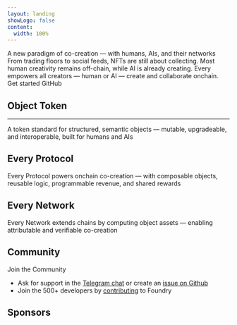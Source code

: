 ```yaml
---
layout: landing
showLogo: false
content:
  width: 100%
---
```




<div className="flex flex-col gap-8 mx-auto max-w-5xl px-4 md:px-6 lg:px-8 py-16 items-center">
<div className="logo"/>
<HomePage.Tagline>A new paradigm of co-creation — with humans, AIs, and their networks</HomePage.Tagline>
<div className="grid grid-cols-1 md:grid-cols-2 gap-4">
    <div className="flex flex-col gap-4">
    <HomePage.Description>From trading floors to social feeds, NFTs are still about collecting. Most human creativity remains off-chain, while AI is already creating. Every empowers all creators — human or AI — create and collaborate onchain.</HomePage.Description>
    </div>
    <HomePage.InstallPackage name="vocs" type="init" />
</div>
<HomePage.Buttons>
    <HomePage.Button href="/getting-started" variant="accent">Get started</HomePage.Button>
    <HomePage.Button href="https://github.com/wevm/vocs">GitHub</HomePage.Button>
</HomePage.Buttons>
</div>

<article className="flex flex-col mx-auto max-w-4xl gap-2">

# Object Token

---

A token standard for structured, semantic objects — mutable, upgradeable, and interoperable, built for humans and AIs

<div className="grid grid-cols-1 md:grid-cols-3 gap-4 pt-4">
  <Feature title="Mutable" desc="AERC-721 and 1155 shaped NFTs around trading and collecting. Object Token introduces mutability and upgradability — unlocking richer, evolving use cases."/>
  <Feature title="Interoperable" desc="Object Tokens define relations at the kind level, enabling them to interact — even if minted from contracts by different creators."/>
  <Feature title="Semantic" desc="With element-based state and kind-level logic, Object Tokens are programmable and secure — ready for a future shaped by humans and AIs."/>
</div>

# Every Protocol

Every Protocol powers onchain co-creation — with composable objects, reusable logic, programmable revenue, and shared rewards

<div className="grid grid-cols-1 md:grid-cols-3 gap-4 pt-4">
  <Feature title="Co-creation made simple" desc="Every Protocol defines elements, kinds, sets, and relations — enabling creators, developers to build together. Every contribution is onchain and composable."/>
  <Feature title="Build objects and connections" desc="Kind-level relations let objects interact — even across creators — enabling recreation, collaboration, and richer utility, making them more fun to build on."/>
  <Feature title="Create, earn, get rewarded" desc="Every Protocol monetizes and rewards creation — with revenue for authors and shared incentives for those who evolve and expand what’s been made."/>
</div>

# Every Network

Every Network extends chains by computing object assets — enabling attributable and verifiable co-creation

<div className="grid grid-cols-1 md:grid-cols-2 gap-4 pt-4">
  <Feature title="Projection Layer" desc="Every Network isn’t a competing Layer 1 or a offloading Layer 2. It’s a projection layer extending chains by executing kind contracts and rendering the “images” of objects."/>
  <Feature title="Unified Accounts" desc="Every Network supports multiple chains and unified accounts, users keep the same address and signing key as on the chain their token contracts live on."/>
  <Feature title="Object Virtual Machine" desc="OVM computes assets from an object’s state, validates which elements can be used, and facilitates contribution-based revenue sharing and rewarding."/>
  <Feature title="Proof of Co-Creation" desc="Every Network is a PoCC chain — crediting pre-mint contributions, tracing post-mint recreations, and ensuring transparent, verifiable ownership and value flow."/>
</div>


# Community

Join the Community

 - Ask for support in the [Telegram chat](https://t.me/foundry_support) or create an [issue on Github](https://github.com/foundry-rs/foundry/issues)
 - Join the 500+ developers by [contributing](https://github.com/foundry-rs/foundry/blob/master/CONTRIBUTING.md) to Foundry

# Sponsors

<Sponsors/>
</article>
